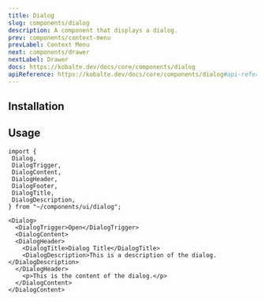 ```yaml
---
title: Dialog
slug: components/dialog
description: A component that displays a dialog.
prev: components/context-menu
prevLabel: Context Menu
next: components/drawer
nextLabel: Drawer
docs: https://kobalte.dev/docs/core/components/dialog
apiReference: https://kobalte.dev/docs/core/components/dialog#api-reference
---
```



<PreviewTabs demoCode={DialogDemoCode}>
    <DialogDemo client:only="solid-js" /> 
</PreviewTabs>

## Installation

<InstallationTabs name="dialog" code={DialogCode} />

## Usage

```tsx
import { 
 Dialog,
 DialogTrigger,
 DialogContent,
 DialogHeader,
 DialogFooter,
 DialogTitle,
 DialogDescription,
} from "~/components/ui/dialog";
```

```tsx
<Dialog>
  <DialogTrigger>Open</DialogTrigger>
  <DialogContent>
  <DialogHeader>
    <DialogTitle>Dialog Title</DialogTitle>
    <DialogDescription>This is a description of the dialog.</DialogDescription>
  </DialogHeader>
    <p>This is the content of the dialog.</p>
  </DialogContent>
</DialogContent>
```
